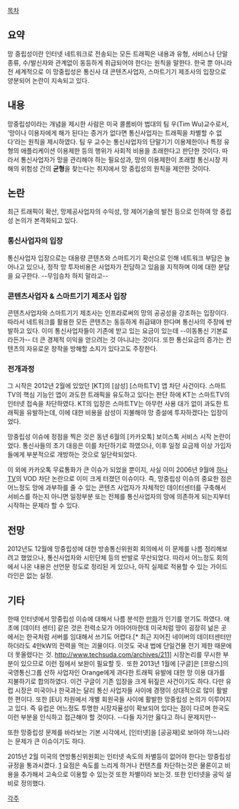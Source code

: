 [[목차]]

== 요약 ==
망 중립성이란 인터넷 네트워크로 전송되는 모든 트래픽은 내용과 유형, 서비스나 단말 종류, 수/발신자와 관계없이 동등하게 취급되어야 한다는 원칙을 말한다. 한국 뿐 아니라 전 세계적으로 이 망중립성은 통신사 대 콘텐츠사업자, 스마트기기 제조사의 입장으로 양분되어 논란이 지속되고 있다.

== 내용 ==
망중립성이라는 개념을 제시한 사람은 미국 콜롬비아 법대의 팀 우(Tim Wu)교수로서, ‘망이나 이용자에게 해가 된다는 증거가 없다면 통신사업자는 트래픽을 차별할 수 없다’라는 원칙을 제시하였다. 팀 우 교수는 통신사업자의 단말기기 이용제한이나 특정 유형의 애플리케이션 이용제한 등의 행위가 사회적 비용을 초래한다고 판단한 것이다. 따라서 통신사업자가 망을 관리해야 하는 필요성과, 망의 이용제한이 초래할 통신시장 저해의 위험성 간의 '''균형'''을 찾는다는 취지에서 망 중립성의 원칙을 제안한 것이다. 

== 논란 ==
최근 트래픽이 확산, 망제공사업자의 수익성, 망 제어기술의 발전 등으로 인하여 망 중립성 논의가 본격화되고 있다.

=== 통신사업자의 입장 ===
통신사업자 입장으로는 대용량 콘텐츠와 스마트기기 확산으로 인해 네트워크 부담은 늘어나고 있으나, 정작 망 투자비용은 사업자가 전담하고 있음을 지적하며 이에 대한 분담을 요구한다. --무임승차 하지 말라고--

=== 콘텐츠사업자 & 스마트기기 제조사 입장 ===
콘텐츠사업자와 스마트기기 제조사는 인프라로써의 망의 공공성을 강조하는 입장이다. 따라서 네트워크를 활용한 모든 콘텐츠는 동등하게 취급돼야 한다며 통신사의 주장에 반발하고 있다. 이미 통신사업자들이 기존에 받고 있는 요금이 있는데 --이동통신 기본료라든가-- 더 큰 경제적 이익을 얻으려는 것 아니냐는 것이다. 또한 통신요금의 증가는 컨텐츠의 자유로운 창작을 방해할 소지가 있다고도 주장한다.

=== 전개과정 ===
그 시작은 2012년 2월에 있었던 [KT]의 [삼성] [스마트TV] 앱 차단 사건이다. 스마트TV의 핵심 기능인 앱이 과도한 트래픽을 유도하고 있다는 판단 하에 KT는 스마트TV의 인터넷 접속을 차단하였다. KT의 입장은 스마트TV는 아무런 사용 대가 없이 과도한 트래픽을 유발하는데, 이에 대한 비용을 삼성이 지불해야 망 증설에 투자하겠다는 입장이었다.

망중립성 이슈에 정점을 찍은 것은 동년 6월의 [카카오톡] 보이스톡 서비스 시작 논란이었다. 통신사들의 초기 대응은 이를 차단하기로 하였으나, 이후 일정 요금제 이상 가입자들에게 부분적으로 개방하는 것으로 일단락되었다.

이 외에 카카오톡 무료통화가 큰 이슈가 되었을 뿐이지, 사실 이미 2006년 9월에 [http://www.mediatoday.co.kr/news/articleView.html?idxno=89793 하나TV]의 VOD 차단 논란으로 이미 크게 터졌던 이슈이다. 즉, 망중립성 이슈의 중요한 점은 어느정도 망에 과부하를 줄 수 있는 콘텐츠 사업자가 자체적인 데이터센터를 구축해서 서비스를 하는지 아니면 일정부분 또는 전체를 통신사업자의 망에 의존하게 되는지부터 시작하는 문제라 할 수 있다.


== 전망 == 
2012년도 12월에 망중립성에 대한 방송통신위원회 회의에서 이 문제를 나름 정리해보려고 했었으나, 통신사업자와 시민단체 등의 반발로 무산되었다. 따라서 어느정도 회의에서 나온 내용은 선언문 정도로 정리된 게 있으나, 아직 실제로 적용할 수 있는 가이드라인은 없는 실정. 

== 기타 ==
한때 인터넷에서 망중립성 이슈에 대해서 나름 분석한 [http://minix.tistory.com/341 만화]가 인기를 얻기도 하였다.
애초에 [데이터 센터] 같은 것은 전력소모가 어마어마한데 미국처럼 땅이 굉장히 넒은 곳에서는 한국처럼 서버를 임대해서 쓰기도 어렵다.[* 최근 지어진 네이버의 데이터센터만 하더라도 4만kW의 전력을 먹는 괴물이다. 이것도 국내 법에 단일건물 전기 제한 때문에 더 못올렸다는 것. http://www.techsuda.com/archives/211] 시장논리를 무시한 부분이 있으므로 이런 점에서 보완이 필요할 듯.
﻿
또한 2013년 1월에 [구글]은 [프랑스]의 국영통신그룹 산하 사업자인 Orange에게 과다한 트래픽 유발에 대한 망 이용 대가를 지불하기로 합의하였다. 이건 구글이 기존 입장을 크게 뒤짚은 사건이기도 하다. 다만 유럽 시장은 미국이나 한국과는 달리 통신 사업자들 사이에 경쟁이 상대적으로 많이 활발한 편이다. 또한 [EU] 차원에서 개별 회원국들 사이에 활발한 망중립성 논의가 이루어지고 있다. 즉 유럽은 어느정도 투명한 시장자율성이 확보되어 있다는 점이 다르며 한국도 이런 부분을 인식하고 접근해야 할 것이다. --다들 자기만 옳다고 하니 문제지만--

또한 망중립성 문제를 바라보는 기본 시각에서, [인터넷]을 [공공재]로 보아야 하느냐라는 문제가 큰 이슈이기도 하다.

2015년 2월 미국의 연방통신위원회는 인터넷 속도의 차별등이 없어야 한다는 망중립성 규정을 통과시켰다. [http://www.kbench.com/?q=node/146987] 요점은 속도를 느리게 하거나 컨텐츠를 차단하는것은 물론이고 비용을 추가해서 고속으로 이용할 수 있는것 또한 차별이라 보는것. 또한 인터넷을 공익 설비로 정의했다.



[[각주]]
